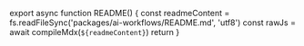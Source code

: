 
<README />

export async function README() {
  const readmeContent = fs.readFileSync('packages/ai-workflows/README.md', 'utf8')
  const rawJs = await compileMdx(`
  ${readmeContent}
  `)
  return <MDXRemote compiledSource={rawJs} components={{}} />
}

